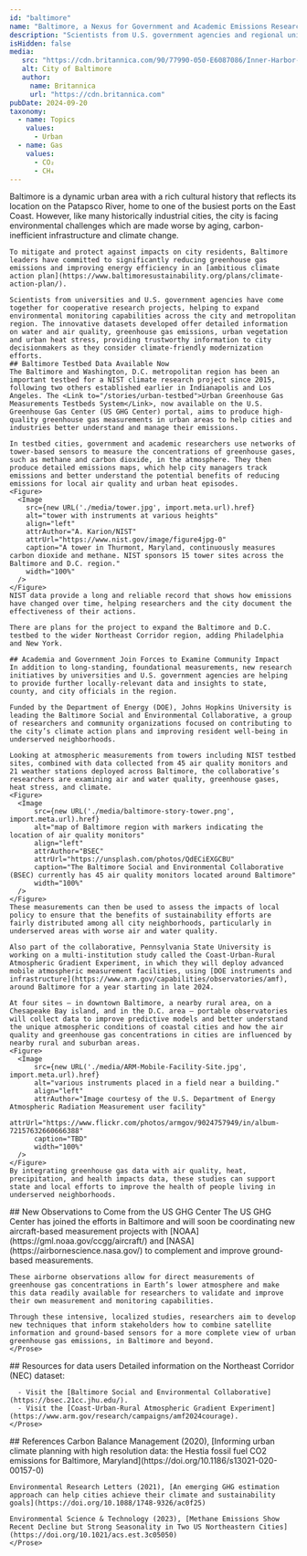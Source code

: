 ```yaml
---
id: "baltimore"
name: "Baltimore, a Nexus for Government and Academic Emissions Research"
description: "Scientists from U.S. government agencies and regional universities have come together for cooperative research projects, helping to expand environmental monitoring capabilities and improve resident wellbeing across the Baltimore metropolitan region in line with the city’s ambitious climate action plans."
isHidden: false
media:
   src: "https://cdn.britannica.com/90/77990-050-E6087086/Inner-Harbor-skyline-Baltimore-Maryland.jpg"
   alt: City of Baltimore
   author:
     name: Britannica
     url: "https://cdn.britannica.com"
pubDate: 2024-09-20
taxonomy:
  - name: Topics
    values:
      - Urban
  - name: Gas
    values:
      - CO₂ 
      - CH₄
---
```


<Block type="wide">
  <Prose>
    Baltimore is a dynamic urban area with a rich cultural history that reflects its location on the Patapsco River, home to one of the busiest ports on the East Coast. However, like many historically industrial cities, the city is facing environmental challenges which are made worse by aging, carbon-inefficient infrastructure and climate change.

    To mitigate and protect against impacts on city residents, Baltimore leaders have committed to significantly reducing greenhouse gas emissions and improving energy efficiency in an [ambitious climate action plan](https://www.baltimoresustainability.org/plans/climate-action-plan/).

    Scientists from universities and U.S. government agencies have come together for cooperative research projects, helping to expand environmental monitoring capabilities across the city and metropolitan region. The innovative datasets developed offer detailed information on water and air quality, greenhouse gas emissions, urban vegetation and urban heat stress, providing trustworthy information to city decisionmakers as they consider climate-friendly modernization efforts.
    ## Baltimore Testbed Data Available Now
    The Baltimore and Washington, D.C. metropolitan region has been an important testbed for a NIST climate research project since 2015, following two others established earlier in Indianapolis and Los Angeles. The <Link to="/stories/urban-testbed">Urban Greenhouse Gas Measurements Testbeds System</Link>, now available on the U.S. Greenhouse Gas Center (US GHG Center) portal, aims to produce high-quality greenhouse gas measurements in urban areas to help cities and industries better understand and manage their emissions.

    In testbed cities, government and academic researchers use networks of tower-based sensors to measure the concentrations of greenhouse gases, such as methane and carbon dioxide, in the atmosphere. They then produce detailed emissions maps, which help city managers track emissions and better understand the potential benefits of reducing emissions for local air quality and urban heat episodes.
    <Figure>
      <Image 
        src={new URL('./media/tower.jpg', import.meta.url).href}
        alt="tower with instruments at various heights" 
        align="left"
        attrAuthor="A. Karion/NIST"
        attrUrl="https://www.nist.gov/image/figure4jpg-0"
        caption="A tower in Thurmont, Maryland, continuously measures carbon dioxide and methane. NIST sponsors 15 tower sites across the Baltimore and D.C. region." 
        width="100%"
      />
    </Figure>
    NIST data provide a long and reliable record that shows how emissions have changed over time, helping researchers and the city document the effectiveness of their actions.

    There are plans for the project to expand the Baltimore and D.C. testbed to the wider Northeast Corridor region, adding Philadelphia and New York.

    ## Academia and Government Join Forces to Examine Community Impact
    In addition to long-standing, foundational measurements, new research initiatives by universities and U.S. government agencies are helping to provide further locally-relevant data and insights to state, county, and city officials in the region.

    Funded by the Department of Energy (DOE), Johns Hopkins University is leading the Baltimore Social and Environmental Collaborative, a group of researchers and community organizations focused on contributing to the city’s climate action plans and improving resident well-being in underserved neighborhoods.

    Looking at atmospheric measurements from towers including NIST testbed sites, combined with data collected from 45 air quality monitors and 21 weather stations deployed across Baltimore, the collaborative’s researchers are examining air and water quality, greenhouse gases, heat stress, and climate.
    <Figure>
      <Image 
          src={new URL('./media/baltimore-story-tower.png', import.meta.url).href}
          alt="map of Baltimore region with markers indicating the location of air quality monitors" 
          align="left"
          attrAuthor="BSEC"
          attrUrl="https://unsplash.com/photos/QdECiEXGCBU"
          caption="The Baltimore Social and Environmental Collaborative (BSEC) currently has 45 air quality monitors located around Baltimore" 
          width="100%"
      />
    </Figure>
    These measurements can then be used to assess the impacts of local policy to ensure that the benefits of sustainability efforts are fairly distributed among all city neighborhoods, particularly in underserved areas with worse air and water quality.

    Also part of the collaborative, Pennsylvania State University is working on a multi-institution study called the Coast-Urban-Rural Atmospheric Gradient Experiment, in which they will deploy advanced mobile atmospheric measurement facilities, using [DOE instruments and infrastructure](https://www.arm.gov/capabilities/observatories/amf), around Baltimore for a year starting in late 2024.

    At four sites – in downtown Baltimore, a nearby rural area, on a Chesapeake Bay island, and in the D.C. area – portable observatories will collect data to improve predictive models and better understand the unique atmospheric conditions of coastal cities and how the air quality and greenhouse gas concentrations in cities are influenced by nearby rural and suburban areas.
    <Figure>
      <Image 
          src={new URL('./media/ARM-Mobile-Facility-Site.jpg', import.meta.url).href}
          alt="various instruments placed in a field near a building." 
          align="left"
          attrAuthor="Image courtesy of the U.S. Department of Energy Atmospheric Radiation Measurement user facility"
          attrUrl="https://www.flickr.com/photos/armgov/9024757949/in/album-72157632660666388"
          caption="TBD" 
          width="100%"
      />
    </Figure>
    By integrating greenhouse gas data with air quality, heat, precipitation, and health impacts data, these studies can support state and local efforts to improve the health of people living in underserved neighborhoods.
  </Prose>
</Block>

<Block>
    <Prose>
    ## New Observations to Come from the US GHG Center
    The US GHG Center has joined the efforts in Baltimore and will soon be coordinating new aircraft-based measurement projects with [NOAA](https://gml.noaa.gov/ccgg/aircraft/) and [NASA](https://airbornescience.nasa.gov/) to complement and improve ground-based measurements. 

    These airborne observations allow for direct measurements of greenhouse gas concentrations in Earth’s lower atmosphere and make this data readily available for researchers to validate and improve their own measurement and monitoring capabilities.

    Through these intensive, localized studies, researchers aim to develop new techniques that inform stakeholders how to combine satellite information and ground-based sensors for a more complete view of urban greenhouse gas emissions, in Baltimore and beyond.
    </Prose>
</Block>

<Block>
    <Prose>
    ## Resources for data users
    Detailed information on the <Link to="/data-catalog/nec-testbed-ghg-concentrations">Northeast Corridor (NEC) dataset:</Link>
    
      - Visit the [Baltimore Social and Environmental Collaborative](https://bsec.21cc.jhu.edu/).
      - Visit the [Coast-Urban-Rural Atmospheric Gradient Experiment](https://www.arm.gov/research/campaigns/amf2024courage).
    </Prose>
</Block>

<Block>
    <Prose>
    ## References
    Carbon Balance Management (2020), [Informing urban climate planning with high resolution data: the Hestia fossil fuel CO2 emissions for Baltimore, Maryland](https://doi.org/10.1186/s13021-020-00157-0)

    Environmental Research Letters (2021), [An emerging GHG estimation approach can help cities achieve their climate and sustainability goals](https://doi.org/10.1088/1748-9326/ac0f25)

    Environmental Science & Technology (2023), [Methane Emissions Show Recent Decline but Strong Seasonality in Two US Northeastern Cities](https://doi.org/10.1021/acs.est.3c05050)
    </Prose>
</Block>